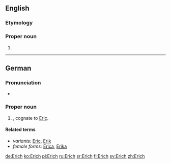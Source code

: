 ==English==

===Etymology===
{{rfe|lang=en}}

===Proper noun===
{{en-proper noun}}

# {{surname|lang=en}}

----

==German==

===Pronunciation===
* {{audio|De-Erich.ogg|Audio|lang=de}}

===Proper noun===
{{de-proper noun|m}}

# {{given name|male|lang=de}}, cognate to [[Eric]].

====Related terms====
* ''variants:'' [[Eric]], [[Erik]]
* ''female forms:'' [[Erica]], [[Erika]]

[[de:Erich]]
[[ko:Erich]]
[[pl:Erich]]
[[ru:Erich]]
[[sr:Erich]]
[[fi:Erich]]
[[sv:Erich]]
[[zh:Erich]]